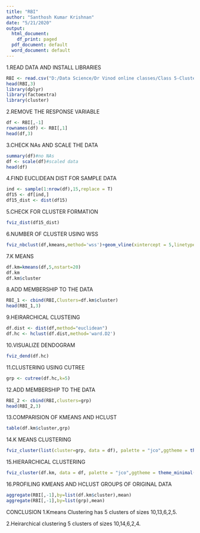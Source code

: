 ---
title: "RBI"
author: "Santhosh Kumar Krishnan"
date: "5/21/2020"
output:
  html_document:
    df_print: paged
  pdf_document: default
  word_document: default
---
1.READ DATA AND INSTALL LIBRARIES
```{r}
RBI <- read.csv("D:/Data Science/Dr Vinod online classes/Class 5-Cluster/RBI.csv")
head(RBI,3)
library(dplyr)
library(factoextra)
library(cluster)
```

2.REMOVE THE RESPONSE VARIABLE

```{r}
df <- RBI[,-1]
rownames(df) <- RBI[,1]
head(df,3)
```

3.CHECK NAs AND SCALE THE DATA

```{r}
summary(df)#no NAs
df <- scale(df)#scaled data
head(df)
```

4.FIND EUCLIDEAN DIST FOR SAMPLE DATA

```{r}
ind <- sample(1:nrow(df),15,replace = T)
df15 <- df[ind,]
df15_dist <- dist(df15)


```

5.CHECK FOR CLUSTER FORMATION

```{r}
fviz_dist(df15_dist)
```

6.NUMBER OF CLUSTER USING WSS

```{r}
fviz_nbclust(df,kmeans,method='wss')+geom_vline(xintercept = 5,linetype=7,col='green')
```

7.K MEANS

```{r}
df.km=kmeans(df,5,nstart=20)
df.km
df.km$cluster
```

8.ADD MEMBERSHIP TO THE DATA

```{r}
RBI_1 <- cbind(RBI,Clusters=df.km$cluster)
head(RBI_1,3)
```

9.HEIRARCHICAL CLUSTEING

```{r}
df.dist <- dist(df,method="euclidean")
df.hc <- hclust(df.dist,method='ward.D2')
```

10.VISUALIZE DENDOGRAM

```{r}
fviz_dend(df.hc)
```

11.CLUSTERING USING CUTREE

```{r}
grp <- cutree(df.hc,k=5)
```

12.ADD MEMBERSHIP TO THE DATA

```{r}
RBI_2 <- cbind(RBI,clusters=grp)
head(RBI_2,3)
```

13.COMPARISION OF KMEANS AND HCLUST

```{r}
table(df.km$cluster,grp)

```

14.K MEANS CLUSTERING

```{r}
fviz_cluster(list(cluster=grp, data = df), palette = "jco",ggtheme = theme_classic())
```

15.HIERARCHICAL CLUSTERING

```{r}
fviz_cluster(df.km, data = df, palette = "jco",ggtheme = theme_minimal())
```
16.PROFILING KMEANS AND HCLUST GROUPS OF ORIGINAL DATA

```{r}
aggregate(RBI[,-1],by=list(df.km$cluster),mean)
aggregate(RBI[,-1],by=list(grp),mean)

```


CONCLUSION
1.Kmeans Clustering has 5 clusters of sizes 10,13,6,2,5.

2.Heirarchical clustering 5 clusters of sizes 10,14,6,2,4.